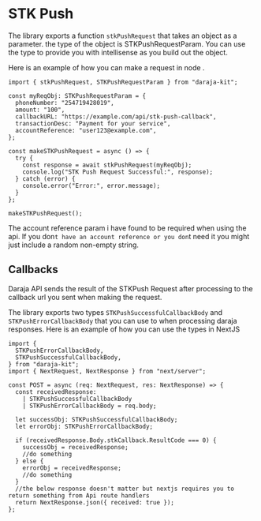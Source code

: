 # STK Push

The library exports a function `stkPushRequest` that takes an object as a parameter. the type of the object is STKPushRequestParam. You can use the type to provide you with intellisense as you build out the object.

Here is an example of how you can make a request in node .

```tsx copy
import { stkPushRequest, STKPushRequestParam } from "daraja-kit";

const myReqObj: STKPushRequestParam = {
  phoneNumber: "254719428019",
  amount: "100",
  callbackURL: "https://example.com/api/stk-push-callback",
  transactionDesc: "Payment for your service",
  accountReference: "user123@example.com",
};

const makeSTKPushRequest = async () => {
  try {
    const response = await stkPushRequest(myReqObj);
    console.log("STK Push Request Successful:", response);
  } catch (error) {
    console.error("Error:", error.message);
  }
};

makeSTKPushRequest();
```

The account reference param i have found to be required when using the api. If you don`t have an account reference or you don`t need it you might just include a random non-empty string.

## Callbacks

Daraja API sends the result of the STKPush Request after processing to the callback url you sent when making the request.

The library exports two types `STKPushSuccessfulCallbackBody` and `STKPushErrorCallbackBody` that you can use to when processing daraja responses. Here is an example of how you can use the types in NextJS

```tsx copy
import {
  STKPushErrorCallbackBody,
  STKPushSuccessfulCallbackBody,
} from "daraja-kit";
import { NextRequest, NextResponse } from "next/server";

const POST = async (req: NextRequest, res: NextResponse) => {
  const receivedResponse:
    | STKPushSuccessfulCallbackBody
    | STKPushErrorCallbackBody = req.body;

  let successObj: STKPushSuccessfulCallbackBody;
  let errorObj: STKPushErrorCallbackBody;

  if (receivedResponse.Body.stkCallback.ResultCode === 0) {
    successObj = receivedResponse;
    //do something
  } else {
    errorObj = receivedResponse;
    //do something
  }
  //the below response doesn't matter but nextjs requires you to return something from Api route handlers
  return NextResponse.json({ received: true });
};
```

